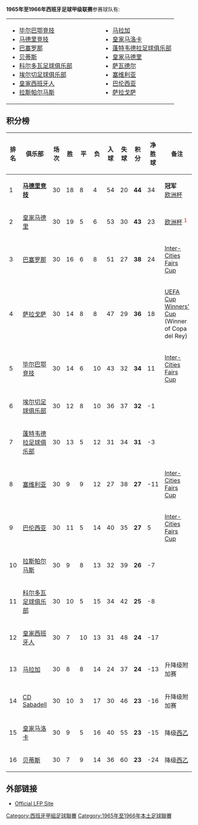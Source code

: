 {{NoteTA|G1=football|G2=西甲}}
'''1965年至1966年西班牙足球甲级联赛'''参赛球队有:

{{Location map+ |Spain |width=400 |float=right |caption=西甲球队位置 1965–66 |places=
{{Location map~ |Spain |lat=43.263472 |long=-2.948150 |label=<small>[[毕尔巴鄂竞技|毕尔巴鄂竞技]]</small> |position=left}}
{{Location map~ |Spain |lat=40.401703 |long=-3.720628 |label=<small>[[马德里竞技|马德里竞技]]</small> |position=left}}
{{Location map~ |Spain |lat=41.380889 |long=2.1228167 |label=<small>[[巴塞罗那足球俱乐部|巴塞罗那]]</small> |position=bottom}}
{{Location map~ |Spain |lat=37.486419 |long=-5.981750 |label=<small>[[皇家贝蒂斯|贝蒂斯]]</small> |position=top}}
{{Location map~ |Spain |lat=37.872219 |long=-4.764550 |label=<small>[[科尔多瓦足球俱乐部|科尔多瓦]]</small> |position=top}}
{{Location map~ |Spain |lat=38.267111 |long=-0.663272 |label=<small>[[埃尔切足球俱乐部|埃尔切]]</small> |position=left}}
{{Location map~ |Spain |lat=41.347861 |long=2.0756667 |label=<small>[[皇家西班牙人|皇家西班牙人]]</small> |position=left}}
{{Location map~ |Spain |lat=36.734217 |long=-4.426603 |label=<small>[[马拉加足球俱乐部|马拉加]]</small> |position=top}}
{{Location map~ |Spain |lat=39.589936 |long=2.6300778 |label=<small>[[皇家马洛卡|马洛卡]]</small> |position=bottom}}
{{Location map~ |Spain |lat=42.511842 |long=-8.439706 |label=<small>[[蓬特韦德拉足球俱乐部|蓬特韦德拉]]</small> |position=right}}
{{Location map~ |Spain |lat=40.453053 |long=-3.688356 |label=<small>[[皇家马德里足球俱乐部|皇家马德里]]</small> |position= right}}
{{Location map~ |Spain |lat=41.780889 |long=1.7228167 |label=<small>[[萨瓦德尔|萨瓦德尔]]</small> |position=top}}
{{Location map~ |Spain |lat=37.384039 |long=-5.970583 |label=<small>[[塞维利亚足球俱乐部|塞维利亚]]</small>  |position=bottom}}
{{Location map~ |Spain |lat=39.474616 |long=-0.358219 |label=<small>[[巴伦西亚足球俱乐部|巴伦西亚]]</small> |position=bottom }}
{{Location map~ |Spain |lat=41.636472 |long=-0.901828 |label=<small>[[皇家萨拉戈萨|萨拉戈萨]]</small> |position=top }}
}} 


{|border="0" cellpadding="2"
|- valign="top"
|
* [[毕尔巴鄂竞技|毕尔巴鄂竞技]]
* [[马德里竞技|马德里竞技]]
* [[巴塞罗那足球俱乐部|巴塞罗那]]
* [[皇家贝蒂斯|贝蒂斯]]
* [[科尔多瓦足球俱乐部|科尔多瓦足球俱乐部]]
* [[埃尔切足球俱乐部|埃尔切足球俱乐部]]
* [[皇家西班牙人|皇家西班牙人]]
* [[拉斯帕尔马斯|拉斯帕尔马斯]]
|width="50"| 
|valign="top"|
* [[马拉加足球俱乐部|马拉加]]
* [[皇家马洛卡|皇家马洛卡]]
* [[蓬特韦德拉足球俱乐部|蓬特韦德拉足球俱乐部]]
* [[皇家马德里足球俱乐部|皇家马德里]]
* [[萨瓦德尔|萨瓦德尔]]
* [[塞维利亚足球俱乐部|塞维利亚]]
* [[巴伦西亚足球俱乐部|巴伦西亚]]
* [[皇家萨拉戈萨|萨拉戈萨]]
|}

==积分榜==
{| bgcolor="#f7f8ff" cellpadding="3" cellspacing="0" border="1" style="font-size: 85%; border: gray solid 1px; border-collapse: collapse;"
|- bgcolor="#CCCCCC"
! 排名 !! 俱乐部!! 场次 !! 胜 !! 平 !! 负 !! 入球 !! 失球 !! 积分 !! 净胜球 !! 备注
|-align="center"
|1||align="left"|'''[[马德里竞技|马德里竞技]]'''||30||18||8||4||54||20||'''44'''||34||'''冠军'''<br>[[1966年至1967年欧洲杯|欧洲杯]]
|-align="center" bgcolor="#EFEFEF"
|2||align="left"|[[皇家马德里足球俱乐部|皇家马德里]]||30||19||5||6||53||30||'''43'''||23||[[1966年至1967年欧洲杯|欧洲杯]] <sup><FONT color="red">1</FONT></sup>
|-align="center"
|3||align="left"|[[巴塞罗那足球俱乐部|巴塞罗那]]||30||16||6||8||51||27||'''38'''||24|| [[Inter-Cities_Fairs_Cup_1966-67|Inter-Cities Fairs Cup]]
|-align="center" bgcolor="#EFEFEF"
|4||align="left"|[[皇家萨拉戈萨|萨拉戈萨]]||30||14||8||8||47||29||'''36'''||18|| [[UEFA_Cup_Winners'_Cup_1966–67|UEFA Cup Winners' Cup]]<br>(Winner of Copa del Rey)
|-align="center"
|5||align="left"|[[毕尔巴鄂竞技|毕尔巴鄂竞技]]||30||14||6||10||43||32||'''34'''||11|| [[Inter-Cities_Fairs_Cup_1966-67|Inter-Cities Fairs Cup]]
|-align="center" bgcolor="#EFEFEF"
|6||align="left"|[[埃尔切足球俱乐部|埃尔切足球俱乐部]]||30||12||8||10||36||37||'''32'''||-1||
|-align="center"
|7||align="left"|[[蓬特韦德拉足球俱乐部|蓬特韦德拉足球俱乐部]]||30||13||5||12||31||34||'''31'''||-3||
|-align="center" bgcolor="#EFEFEF"
|8||align="left"|[[塞维利亚足球俱乐部|塞维利亚]]||30||9||9||12||27||38||'''27'''||-11|| [[Inter-Cities_Fairs_Cup_1966-67|Inter-Cities Fairs Cup]]
|-align="center"
|9||align="left"|[[巴伦西亚足球俱乐部|巴伦西亚]]||30||11||5||14||40||35||'''27'''||5|| [[Inter-Cities_Fairs_Cup_1966-67|Inter-Cities Fairs Cup]]
|-align="center" bgcolor="#EFEFEF"
|10||align="left"|[[拉斯帕尔马斯|拉斯帕尔马斯]]||30||9||8||13||32||39||'''26'''||-7||
|-align="center"
|11||align="left"|[[科尔多瓦足球俱乐部|科尔多瓦足球俱乐部]]||30||10||5||15||34||42||'''25'''||-8||
|-align="center" bgcolor="#EFEFEF"
|12||align="left"|[[皇家西班牙人|皇家西班牙人]]||30||7||10||13||31||48||'''24'''||-17||
|-align="center"
|13||align="left"|[[马拉加足球俱乐部|马拉加]]||30||8||8||14||24||37||'''24'''||-13|| 升降级附加赛
|-align="center" bgcolor="#EFEFEF"
|14||align="left"|[[萨瓦德尔|CD Sabadell]]||30||10||3||17||30||46||'''23'''||-16|| 升降级附加赛
|-align="center"
|15||align="left"|[[皇家马洛卡|皇家马洛卡]]||30||9||5||16||40||55||'''23'''||-15|| 降级[[西班牙足球乙级联赛|西乙]]
|-align="center" bgcolor="#EFEFEF"
|16||align="left"|[[皇家贝蒂斯|贝蒂斯]]||30||7||9||14||36||60||'''23'''||-24|| 降级[[西班牙足球乙级联赛|西乙]]
|}

==外部链接==
*{{es icon}} [http://www.lfp.es/ Official LFP Site]{{Wayback|url=http://www.lfp.es/ |date=20080113205641 }}

{{西班牙足球甲級聯賽賽季}}

{{DEFAULTSORT:1965-66赛季西班牙足球甲级联赛}}
[[Category:西班牙甲組足球聯賽|Category:西班牙甲組足球聯賽]]
[[Category:1965年至1966年本土足球聯賽|Category:1965年至1966年本土足球聯賽]]